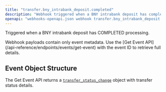 ```yaml
---
title: "transfer.bny_intrabank_deposit.completed"
description: "Webhook triggered when a BNY intrabank deposit has completed"
openapi: "webhooks-openapi.json webhook transfer.bny_intrabank_deposit.completed"
---
```


Triggered when a BNY intrabank deposit has COMPLETED processing.

<Note>
Webhook payloads contain only event metadata. Use the [Get Event API](/api-reference/endpoints/events/get-event) with the event ID to retrieve full details.
</Note>

## Event Object Structure

The Get Event API returns a [`transfer_status_change`](/api-reference/events/transfer-status-change-object) object with transfer status details.
